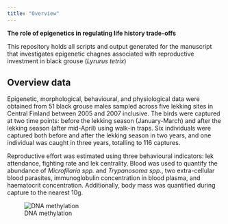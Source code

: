 ```yaml
---
title: "Overview"
---
```


**The role of epigenetics in regulating life history trade-offs**

This repository holds all scripts and output generated for the manuscript that investigates epigenetic chagnes associated with reproductive investment in black grouse (*Lyrurus tetrix*)

## Overview data

Epigenetic, morphological, behavioural, and physiological data were obtained from 51 black grouse males sampled across five lekking sites in Central Finland between 2005 and 2007 inclusive. The birds were captured at two time points: before the lekking season (January-March) and after the lekking season (after mid-April) using walk-in traps. Six individuals were captured both before and after the lekking season in two years, and one individual was caught in three years, totalling to 116 captures.

Reproductive effort was estimated using three behavioural indicators: lek attendance, fighting rate and lek centrality. Blood was used to quantify the abundance of *Microfilaria spp.* and *Trypanosoma spp.*, two extra-cellular blood parasites, immunoglobulin concentration in blood plasma, and haematocrit concentration. Additionally, body mass was quantified during capture to the nearest 10g.

![DNA methylation](img/methylation.jpeg)
